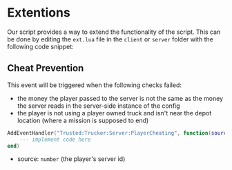 # Extentions
Our script provides a way to extend the functionality of the script. This can be done by editing the `ext.lua` file in the `client` or `server` folder with the following code snippet:

## Cheat Prevention
This event will be triggered when the following checks failed:
- the money the player passed to the server is not the same as the money the server reads in the server-side instance of the config
- the player is not using a player owned truck and isn't near the depot location (where a mission is supposed to end)

```lua
AddEventHandler("Trusted:Trucker:Server:PlayerCheating", function(source)
    --- implement code here
end)
```

- source: `number` (the player's server id)